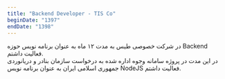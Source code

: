 ```yaml
---
title: "Backend Developer - TIS Co"
beginDate: "1397"
endDate: "1398"
---
```


در شرکت خصوصی طیس به مدت ۱۲ ماه به عنوان برنامه نویس حوزه Backend فعالیت داشتم. <br />
در این مدت در پروژه سامانه وجوه اداره شده به درخواست سازمان بنادر و دریانوردی جمهوری اسلامی ایران به عنوان برنامه نویس NodeJS فعالیت داشتم.
